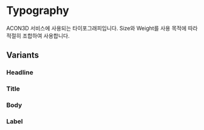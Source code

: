 

<Meta of={TypographyStories} />

# Typography

ACON3D 서비스에 사용되는 타이포그래피입니다. Size와 Weight를 사용 목적에 따라 적절히 조합하여 사용합니다.

<Canvas of={TypographyStories.Default} />

<Controls />

## Variants

### Headline

<Canvas of={TypographyStories.HeadlineH1Black} />

<Canvas of={TypographyStories.HeadlineH1Bold} />

<Canvas of={TypographyStories.HeadlineH1Medium} />

<Canvas of={TypographyStories.HeadlineH1Regular} />

<Canvas of={TypographyStories.HeadlineH2Black} />

<Canvas of={TypographyStories.HeadlineH2Bold} />

<Canvas of={TypographyStories.HeadlineH2Medium} />

<Canvas of={TypographyStories.HeadlineH2Regular} />

<Canvas of={TypographyStories.HeadlineH3Black} />

<Canvas of={TypographyStories.HeadlineH3Bold} />

<Canvas of={TypographyStories.HeadlineH3Medium} />

<Canvas of={TypographyStories.HeadlineH3Regular} />

<Canvas of={TypographyStories.HeadlineH4Black} />

<Canvas of={TypographyStories.HeadlineH4Bold} />

<Canvas of={TypographyStories.HeadlineH4Medium} />

<Canvas of={TypographyStories.HeadlineH4Regular} />

<Canvas of={TypographyStories.TitleLargeBlack} />

<Canvas of={TypographyStories.TitleLargeBold} />

<Canvas of={TypographyStories.TitleLargeMedium} />

<Canvas of={TypographyStories.TitleLargeRegular} />

### Title

<Canvas of={TypographyStories.TitleMediumBlack} />

<Canvas of={TypographyStories.TitleMediumBold} />

<Canvas of={TypographyStories.TitleMediumMedium} />

<Canvas of={TypographyStories.TitleMediumRegular} />

<Canvas of={TypographyStories.TitleSmallBlack} />

<Canvas of={TypographyStories.TitleSmallBold} />

<Canvas of={TypographyStories.TitleSmallMedium} />

<Canvas of={TypographyStories.TitleSmallRegular} />

### Body

<Canvas of={TypographyStories.BodyMediumBlack} />

<Canvas of={TypographyStories.BodyMediumBold} />

<Canvas of={TypographyStories.BodyMediumMedium} />

<Canvas of={TypographyStories.BodyMediumRegular} />

<Canvas of={TypographyStories.BodySmallBlack} />

<Canvas of={TypographyStories.BodySmallBold} />

<Canvas of={TypographyStories.BodySmallMedium} />

<Canvas of={TypographyStories.BodySmallRegular} />

### Label

<Canvas of={TypographyStories.LabelLargeBlack} />

<Canvas of={TypographyStories.LabelLargeBold} />

<Canvas of={TypographyStories.LabelLargeMedium} />

<Canvas of={TypographyStories.LabelLargeRegular} />

<Canvas of={TypographyStories.LabelMediumBlack} />

<Canvas of={TypographyStories.LabelMediumBold} />

<Canvas of={TypographyStories.LabelMediumMedium} />

<Canvas of={TypographyStories.LabelMediumRegular} />

<Canvas of={TypographyStories.LabelSmallBlack} />

<Canvas of={TypographyStories.LabelSmallBold} />

<Canvas of={TypographyStories.LabelSmallMedium} />

<Canvas of={TypographyStories.LabelSmallRegular} />
